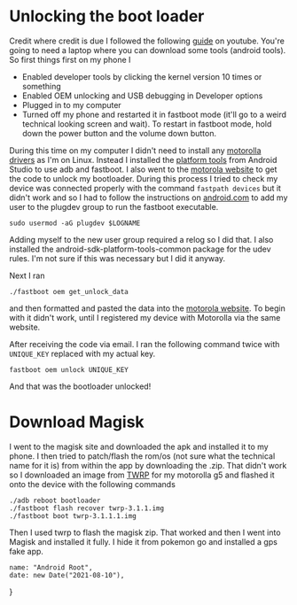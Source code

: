 # Unlocking the boot loader

Credit where credit is due I followed the following [guide](https://youtu.be/UVKUDZSyjW4) on youtube. You're going to need a laptop where you can download some tools (android tools). So first things first on my phone I 
* Enabled developer tools by clicking the kernel version 10 times or something
* Enabled OEM unlocking  and USB debugging in Developer options
* Plugged in to my computer
* Turned off my phone and restarted it in fastboot mode (it'll go to a weird technical looking screen and wait). To restart in fastboot mode, hold down the power button and the volume down button.

During this time on my computer I didn't need to install any [motorolla drivers](https://motorola-global-portal.custhelp.com/app/answers/detail/a_id/88481) as I'm on Linux. Instead I installed the [platform tools](https://developer.android.com/studio/releases/platform-tools) from Android Studio to use adb and fastboot. I also went to the [motorola website](https://motorola-global-portal.custhelp.com/app/standalone%2Fbootloader%2Funlock-your-device-a) to get the code to unlock my bootloader. During this process I tried to check my device was connected properly with the command `fastpath devices` but it didn't work and so I had to follow the instructions on [android.com](https://developer.android.com/studio/run/device) to add my user to the plugdev group to run the fastboot executable.
```
sudo usermod -aG plugdev $LOGNAME
```
Adding myself to the new user group required a relog so I did that. I also installed the android-sdk-platform-tools-common package for the udev rules. I'm not sure if this was necessary but I did it anyway.

Next I ran
```
./fastboot oem get_unlock_data
```
and then formatted and pasted the data into the [motorola website](https://motorola-global-portal.custhelp.com/app/standalone%2Fbootloader%2Funlock-your-device-b). To begin with it didn't work, until I registered my device with Motorolla via the same website.

After receiving the code via email. I ran the following command twice with `UNIQUE_KEY` replaced with my actual key.
```
fastboot oem unlock UNIQUE_KEY
```

And that was the bootloader unlocked!

# Download Magisk

I went to the magisk site and downloaded the apk and installed it to my phone. I then tried to patch/flash the rom/os (not sure what the technical name for it is) from within the app by downloading the .zip. That didn't work so I downloaded an image from [TWRP](https://twrp.me/Devices/) for my motorolla g5 and flashed it onto the device with the following commands
```
./adb reboot bootloader
./fastboot flash recover twrp-3.1.1.img
./fastboot boot twrp-3.1.1.1.img
```
Then I used twrp to flash the magisk zip. That worked and then I went into Magisk and installed it fully. I hide it from pokemon go and installed a gps fake app.

    name: "Android Root",
    date: new Date("2021-08-10"),
}